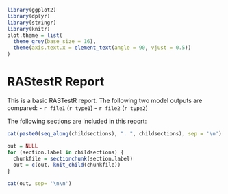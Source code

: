 ```r
library(ggplot2)
library(dplyr)
library(stringr)
library(knitr)
plot.theme = list(
  theme_grey(base_size = 16),
  theme(axis.text.x = element_text(angle = 90, vjust = 0.5))
)
```

# RAStestR Report

This is a basic RASTestR report. The following two model outputs are compared:
 - `r file1` (`r type1`)
 - `r file2` (`r type2`)


The following sections are included in this report:

```r
cat(paste0(seq_along(childsections), ". ", childsections), sep = '\n')
```

```r
out = NULL
for (section.label in childsections) {
  chunkfile = sectionchunk(section.label)
  out = c(out, knit_child(chunkfile))
}
```

```r
cat(out, sep= '\n\n')
```